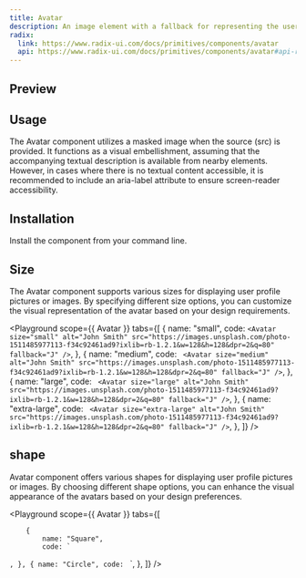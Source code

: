 ```yaml
---
title: Avatar
description: An image element with a fallback for representing the user.
radix:
  link: https://www.radix-ui.com/docs/primitives/components/avatar
  api: https://www.radix-ui.com/docs/primitives/components/avatar#api-reference
---
```


## Preview

<Preview>
  <Avatar
    alt="John Smith"
    src="https://images.unsplash.com/photo-1511485977113-f34c92461ad9?ixlib=rb-1.2.1&w=128&h=128&dpr=2&q=80"
    fallback="J"
  />
</Preview>

## Usage
The Avatar component utilizes a masked image when the source (src) is provided. 
It functions as a visual embellishment, assuming that the accompanying textual description is available from nearby elements. 
However, in cases where there is no textual content accessible, 
it is recommended to include an aria-label attribute to ensure screen-reader accessibility.

## Installation

Install the component from your command line.

<LiveProvider>
    <LiveEditor code={`npm install @raystack/apsara`} border language="shell"/>
</LiveProvider>

## Size

The Avatar component supports various sizes for displaying user profile pictures or images. 
By specifying different size options, you can customize the visual representation of the avatar based on your design requirements.

<Playground
    scope={{ Avatar }}
    tabs={[
        {
            name: "small",
            code: 
`<Avatar
  size="small"
  alt="John Smith"
  src="https://images.unsplash.com/photo-1511485977113-f34c92461ad9?ixlib=rb-1.2.1&w=128&h=128&dpr=2&q=80"
  fallback="J"
/>`,
        },
        {
            name: "medium",
            code: `
<Avatar
  size="medium"
  alt="John Smith"
  src="https://images.unsplash.com/photo-1511485977113-f34c92461ad9?ixlib=rb-1.2.1&w=128&h=128&dpr=2&q=80"
  fallback="J"
/>`,
        },
        {
            name: "large",
            code: `
<Avatar
  size="large"
  alt="John Smith"
  src="https://images.unsplash.com/photo-1511485977113-f34c92461ad9?ixlib=rb-1.2.1&w=128&h=128&dpr=2&q=80"
  fallback="J"
/>`,
        },
        {
            name: "extra-large",
            code: `
<Avatar
  size="extra-large"
  alt="John Smith"
  src="https://images.unsplash.com/photo-1511485977113-f34c92461ad9?ixlib=rb-1.2.1&w=128&h=128&dpr=2&q=80"
  fallback="J"
/>`,
        },
    ]}
/>

## shape

Avatar component offers various shapes for displaying user profile pictures or images. By choosing different shape options, you can enhance the visual appearance of the avatars based on your design preferences.

<Playground
    scope={{ Avatar }}
    tabs={[
        
        {
            name: "Square",
            code: `
<Avatar
  shape="square"
  alt="John Smith"
  src="https://images.unsplash.com/photo-1511485977113-f34c92461ad9?ixlib=rb-1.2.1&w=128&h=128&dpr=2&q=80"
  fallback="J"
/>`,
        },
        {
            name: "Circle",
            code: `
<Avatar
  shape="circle"
  alt="John Smith"
  src="https://images.unsplash.com/photo-1511485977113-f34c92461ad9?ixlib=rb-1.2.1&w=128&h=128&dpr=2&q=80"
  fallback="J"
/>`,
        },
    ]}
/>